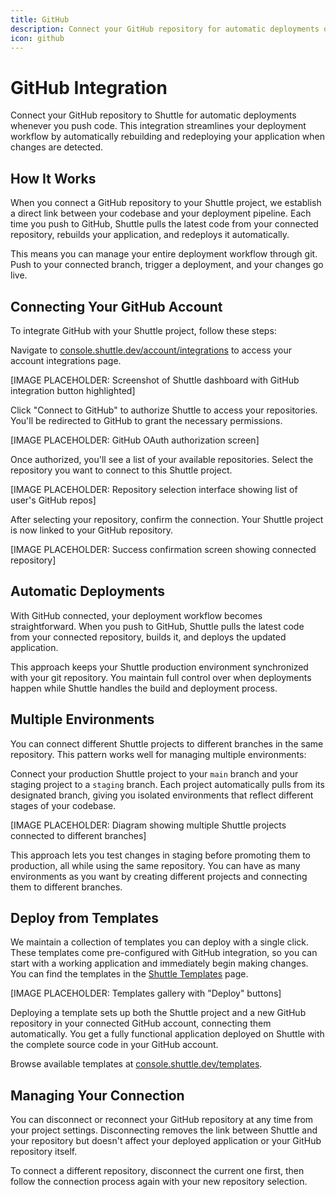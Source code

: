 ```yaml
---
title: GitHub
description: Connect your GitHub repository for automatic deployments on push
icon: github
---
```


# GitHub Integration

Connect your GitHub repository to Shuttle for automatic deployments whenever you push code. This integration streamlines your deployment workflow by automatically rebuilding and redeploying your application when changes are detected.

## How It Works

When you connect a GitHub repository to your Shuttle project, we establish a direct link between your codebase and your deployment pipeline. Each time you push to GitHub, Shuttle pulls the latest code from your connected repository, rebuilds your application, and redeploys it automatically.

This means you can manage your entire deployment workflow through git. Push to your connected branch, trigger a deployment, and your changes go live.

## Connecting Your GitHub Account

To integrate GitHub with your Shuttle project, follow these steps:

Navigate to [console.shuttle.dev/account/integrations](https://console.shuttle.dev/account/integrations) to access your account integrations page.

[IMAGE PLACEHOLDER: Screenshot of Shuttle dashboard with GitHub integration button highlighted]

Click "Connect to GitHub" to authorize Shuttle to access your repositories. You'll be redirected to GitHub to grant the necessary permissions.

[IMAGE PLACEHOLDER: GitHub OAuth authorization screen]

Once authorized, you'll see a list of your available repositories. Select the repository you want to connect to this Shuttle project.

[IMAGE PLACEHOLDER: Repository selection interface showing list of user's GitHub repos]

After selecting your repository, confirm the connection. Your Shuttle project is now linked to your GitHub repository.

[IMAGE PLACEHOLDER: Success confirmation screen showing connected repository]

## Automatic Deployments

With GitHub connected, your deployment workflow becomes straightforward. When you push to GitHub, Shuttle pulls the latest code from your connected repository, builds it, and deploys the updated application.

This approach keeps your Shuttle production environment synchronized with your git repository. You maintain full control over when deployments happen while Shuttle handles the build and deployment process.

## Multiple Environments

You can connect different Shuttle projects to different branches in the same repository. This pattern works well for managing multiple environments:

Connect your production Shuttle project to your `main` branch and your staging project to a `staging` branch. Each project automatically pulls from its designated branch, giving you isolated environments that reflect different stages of your codebase.

[IMAGE PLACEHOLDER: Diagram showing multiple Shuttle projects connected to different branches]

This approach lets you test changes in staging before promoting them to production, all while using the same repository. You can have as many environments as you want by creating different projects and connecting them to different branches.

## Deploy from Templates

We maintain a collection of templates you can deploy with a single click. These templates come pre-configured with GitHub integration, so you can start with a working application and immediately begin making changes. You can find the templates in the [Shuttle Templates](console.shuttle.dev/templates?utm_source=shuttle_docs&utm_campaign=github_integration) page.

[IMAGE PLACEHOLDER: Templates gallery with "Deploy" buttons]

Deploying a template sets up both the Shuttle project and a new GitHub repository in your connected GitHub account, connecting them automatically. You get a fully functional application deployed on Shuttle with the complete source code in your GitHub account.

Browse available templates at [console.shuttle.dev/templates](https://console.shuttle.dev/templates?utm_source=shuttle_docs&utm_campaign=github_integration).

## Managing Your Connection

You can disconnect or reconnect your GitHub repository at any time from your project settings. Disconnecting removes the link between Shuttle and your repository but doesn't affect your deployed application or your GitHub repository itself.

To connect a different repository, disconnect the current one first, then follow the connection process again with your new repository selection.
